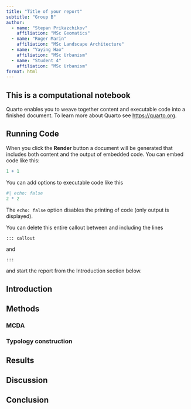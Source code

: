 ```yaml
---
title: "Title of your report"
subtitle: "Group B"
author:
  - name: "Stepan Prikazchikov"
    affiliation: "MSc Geomatics"
  - name: "Roger Marin"
    affiliation: "MSc Landscape Architecture"
  - name: "Yaying Hao"
    affiliation: "MSc Urbanism"
  - name: "Student 4"
    affiliation: "MSc Urbanism"
format: html
---
```


::: callout
## This is a computational notebook

Quarto enables you to weave together content and executable code into a finished document. To learn more about Quarto see <https://quarto.org>.

## Running Code

When you click the **Render** button a document will be generated that includes both content and the output of embedded code. You can embed code like this:

```r
1 + 1
```

You can add options to executable code like this 

```r
#| echo: false
2 * 2
```

The `echo: false` option disables the printing of code (only output is displayed).

You can delete this entire callout between and including the lines
```
::: callout
```
and

```
:::
```
and start the report from the Introduction section below.
:::

## Introduction

## Methods

### MCDA

### Typology construction

## Results

## Discussion

## Conclusion


